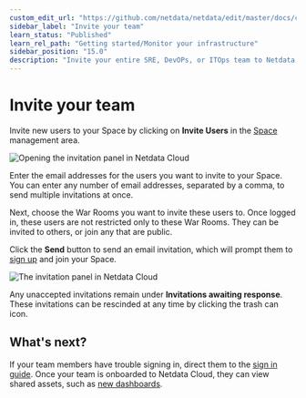 ```yaml
---
custom_edit_url: "https://github.com/netdata/netdata/edit/master/docs/cloud/manage/invite-your-team.md"
sidebar_label: "Invite your team"
learn_status: "Published"
learn_rel_path: "Getting started/Monitor your infrastructure"
sidebar_position: "15.0"
description: "Invite your entire SRE, DevOPs, or ITOps team to Netdata Cloud to give everyone insights into yourinfrastructure from a single pane of glass."
---
```

# Invite your team

Invite new users to your Space by clicking on **Invite Users** in
the [Space](/docs/nightly/getting-started/monitor-your-infrastructure/spaces) management area.

![Opening the invitation panel in Netdata Cloud](https://user-images.githubusercontent.com/1153921/108529805-1b13b480-7292-11eb-862f-0499e3fdac17.png)

Enter the email addresses for the users you want to invite to your Space. You can enter any number of email addresses,
separated by a comma, to send multiple invitations at once.

Next, choose the War Rooms you want to invite these users to. Once logged in, these users are not restricted only to
these War Rooms. They can be invited to others, or join any that are public.

Click the **Send** button to send an email invitation, which will prompt them
to [sign up](/docs/nightly/getting-started/monitor-your-infrastructure/sign-in-with-email-google-or-github) and join your Space.

![The invitation panel in Netdata Cloud](https://user-images.githubusercontent.com/1153921/97762959-53b33680-1ac7-11eb-8e9d-f3f4a14c0028.png)

Any unaccepted invitations remain under **Invitations awaiting response**. These invitations can be rescinded at any
time by clicking the trash can icon.

## What's next?

If your team members have trouble signing in, direct them to
the [sign in guide](/docs/nightly/getting-started/monitor-your-infrastructure/sign-in-with-email-google-or-github). Once your
team is onboarded to Netdata Cloud, they can view shared assets, such
as [new dashboards](/docs/nightly/visualization,-charts-and-dashboards/cloud-visualizations/build-new-dashboards).
